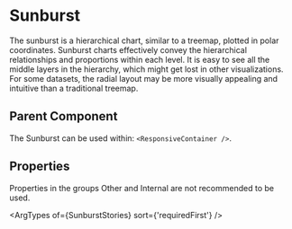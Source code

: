 
# Sunburst

The sunburst is a hierarchical chart, similar to a treemap, plotted in polar coordinates.
Sunburst charts effectively convey the hierarchical relationships and proportions within each level.
It is easy to see all the middle layers in the hierarchy, which might get lost in other visualizations.
For some datasets, the radial layout may be more visually appealing and intuitive than a traditional treemap.

## Parent Component

The Sunburst can be used within: `<ResponsiveContainer />`.

## Properties

Properties in the groups Other and Internal are not recommended to be used.

<ArgTypes of={SunburstStories} sort={'requiredFirst'} />
